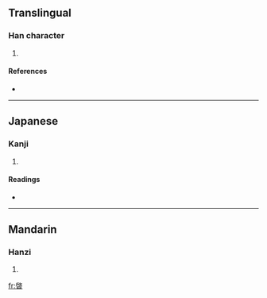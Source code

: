 ==Translingual==

===Han character===
{{Han char|rn=72|rad=日|as=08|sn=12|four=|canj=竹大日 (HKA), 戈大日 (IKA), X竹大日 (XHKA)}}

# {{defn|Han|sort=日08}}

====References====
* {{Han ref|kx=0497.030|dkj=13997|dj=0863.130|hdz=21522.050|uh=6675|ud=26229}}

----

==Japanese==

===Kanji===
{{ja-kanji|grade=|rs=日08}}

# {{defn|Japanese|sort=日08}}

====Readings====
* {{ja-readings|on=[[けい]] (kei), [[けん]] (ken)|kun=[[はれる]] (hareru)}}

----

==Mandarin==

===Hanzi===
{{cmn-hanzi|pin=[[qǐ]] ([[qi3]])|wg=ch'i<sup>3</sup>}}

# {{defn|Mandarin|sort=日08}}

[[fr:晵]]